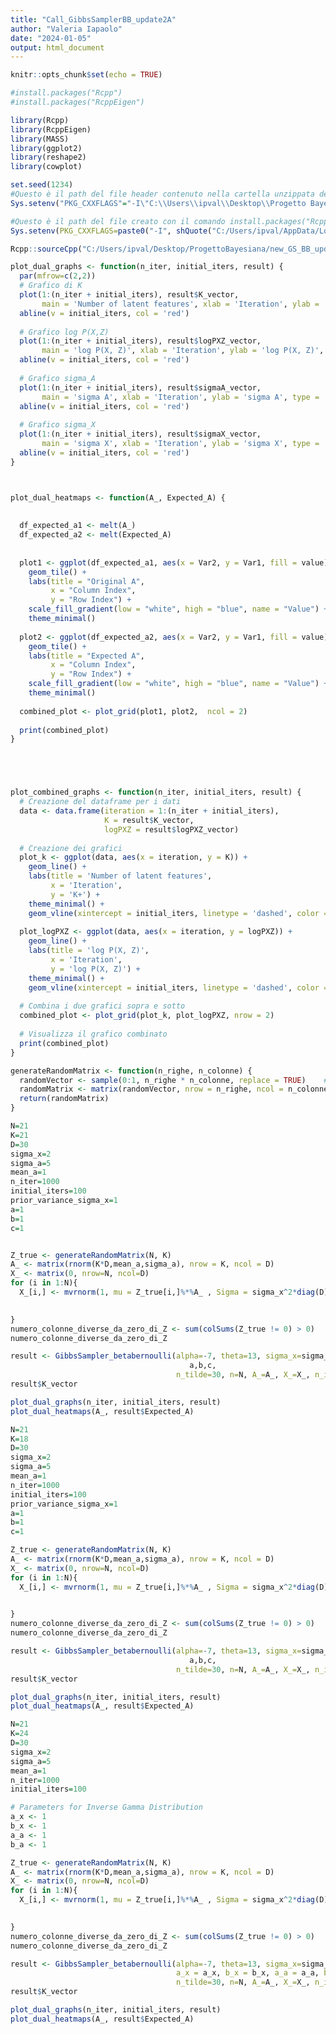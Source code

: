 ---
title: "Call_GibbsSamplerBB_update2A"
author: "Valeria Iapaolo"
date: "2024-01-05"
output: html_document
---

```{r setup, include=FALSE}
knitr::opts_chunk$set(echo = TRUE)
```

```{r}
#install.packages("Rcpp")
#install.packages("RcppEigen")

```

```{r}
library(Rcpp)
library(RcppEigen)
library(MASS)
library(ggplot2)
library(reshape2)
library(cowplot)
```

```{r}

set.seed(1234)
#Questo è il path del file header contenuto nella cartella unzippata dell'installazione di Eigen
Sys.setenv("PKG_CXXFLAGS"="-I\"C:\\Users\\ipval\\Desktop\\Progetto Bayesiana\\eigen-3.4.0\\eigen-3.4.0\"")

#Questo è il path del file creato con il comando install.packages("RcppEigen")
Sys.setenv(PKG_CXXFLAGS=paste0("-I", shQuote("C:/Users/ipval/AppData/Local/R/win-library/4.2/RcppEigen/include")))

Rcpp::sourceCpp("C:/Users/ipval/Desktop/ProgettoBayesiana/new_GS_BB_updateA.cpp")

```

```{r}

plot_dual_graphs <- function(n_iter, initial_iters, result) {
  par(mfrow=c(2,2))
  # Grafico di K
  plot(1:(n_iter + initial_iters), result$K_vector, 
       main = 'Number of latent features', xlab = 'Iteration', ylab = 'K+', type = 'l')
  abline(v = initial_iters, col = 'red')
  
  # Grafico log P(X,Z)
  plot(1:(n_iter + initial_iters), result$logPXZ_vector, 
       main = 'log P(X, Z)', xlab = 'Iteration', ylab = 'log P(X, Z)', type = 'l')
  abline(v = initial_iters, col = 'red')
  
  # Grafico sigma_A
  plot(1:(n_iter + initial_iters), result$sigmaA_vector, 
       main = 'sigma A', xlab = 'Iteration', ylab = 'sigma A', type = 'l')
  abline(v = initial_iters, col = 'red')
  
  # Grafico sigma_X
  plot(1:(n_iter + initial_iters), result$sigmaX_vector, 
       main = 'sigma X', xlab = 'Iteration', ylab = 'sigma X', type = 'l')
  abline(v = initial_iters, col = 'red')
}



plot_dual_heatmaps <- function(A_, Expected_A) {
  
 
  df_expected_a1 <- melt(A_)
  df_expected_a2 <- melt(Expected_A)
  
  
  plot1 <- ggplot(df_expected_a1, aes(x = Var2, y = Var1, fill = value)) +
    geom_tile() +
    labs(title = "Original A",
         x = "Column Index",
         y = "Row Index") +
    scale_fill_gradient(low = "white", high = "blue", name = "Value") +
    theme_minimal()
  
  plot2 <- ggplot(df_expected_a2, aes(x = Var2, y = Var1, fill = value)) +
    geom_tile() +
    labs(title = "Expected A",
         x = "Column Index",
         y = "Row Index") +
    scale_fill_gradient(low = "white", high = "blue", name = "Value") +
    theme_minimal()
  
  combined_plot <- plot_grid(plot1, plot2,  ncol = 2)
  
  print(combined_plot)
}





plot_combined_graphs <- function(n_iter, initial_iters, result) {
  # Creazione del dataframe per i dati
  data <- data.frame(iteration = 1:(n_iter + initial_iters),
                     K = result$K_vector,
                     logPXZ = result$logPXZ_vector)
  
  # Creazione dei grafici
  plot_k <- ggplot(data, aes(x = iteration, y = K)) +
    geom_line() +
    labs(title = 'Number of latent features',
         x = 'Iteration',
         y = 'K+') +
    theme_minimal() +
    geom_vline(xintercept = initial_iters, linetype = 'dashed', color = 'red')
  
  plot_logPXZ <- ggplot(data, aes(x = iteration, y = logPXZ)) +
    geom_line() +
    labs(title = 'log P(X, Z)',
         x = 'Iteration',
         y = 'log P(X, Z)') +
    theme_minimal() +
    geom_vline(xintercept = initial_iters, linetype = 'dashed', color = 'red')
  
  # Combina i due grafici sopra e sotto
  combined_plot <- plot_grid(plot_k, plot_logPXZ, nrow = 2)
  
  # Visualizza il grafico combinato
  print(combined_plot)
}


```

```{r}
generateRandomMatrix <- function(n_righe, n_colonne) {
  randomVector <- sample(0:1, n_righe * n_colonne, replace = TRUE)    #genera Z(i,j)=1 with P=0.5
  randomMatrix <- matrix(randomVector, nrow = n_righe, ncol = n_colonne)
  return(randomMatrix)
}
```

```{r}

N=21
K=21 
D=30
sigma_x=2
sigma_a=5
mean_a=1
n_iter=1000
initial_iters=100
prior_variance_sigma_x=1
a=1
b=1
c=1


Z_true <- generateRandomMatrix(N, K)  
A_ <- matrix(rnorm(K*D,mean_a,sigma_a), nrow = K, ncol = D)
X_ <- matrix(0, nrow=N, ncol=D)
for (i in 1:N){
  X_[i,] <- mvrnorm(1, mu = Z_true[i,]%*%A_ , Sigma = sigma_x^2*diag(D) )

  
}
numero_colonne_diverse_da_zero_di_Z <- sum(colSums(Z_true != 0) > 0)
numero_colonne_diverse_da_zero_di_Z

result <- GibbsSampler_betabernoulli(alpha=-7, theta=13, sigma_x=sigma_x, sigma_a=sigma_a,  prior_variance_sigma_x, 
                                        a,b,c,
                                     n_tilde=30, n=N, A_=A_, X_=X_, n_iter=n_iter, initial_iters=initial_iters)
result$K_vector

```

```{r}
plot_dual_graphs(n_iter, initial_iters, result)
plot_dual_heatmaps(A_, result$Expected_A)

```

```{r}
N=21
K=18 
D=30
sigma_x=2
sigma_a=5
mean_a=1
n_iter=1000
initial_iters=100
prior_variance_sigma_x=1
a=1
b=1
c=1

Z_true <- generateRandomMatrix(N, K)  
A_ <- matrix(rnorm(K*D,mean_a,sigma_a), nrow = K, ncol = D)
X_ <- matrix(0, nrow=N, ncol=D)
for (i in 1:N){
  X_[i,] <- mvrnorm(1, mu = Z_true[i,]%*%A_ , Sigma = sigma_x^2*diag(D) )

  
}
numero_colonne_diverse_da_zero_di_Z <- sum(colSums(Z_true != 0) > 0)
numero_colonne_diverse_da_zero_di_Z

result <- GibbsSampler_betabernoulli(alpha=-7, theta=13, sigma_x=sigma_x, sigma_a=sigma_a,  prior_variance_sigma_x, 
                                        a,b,c,
                                     n_tilde=30, n=N, A_=A_, X_=X_, n_iter=n_iter, initial_iters=initial_iters)
result$K_vector

```

```{r}
plot_dual_graphs(n_iter, initial_iters, result)
plot_dual_heatmaps(A_, result$Expected_A)
```

```{r}
N=21
K=24 
D=30
sigma_x=2
sigma_a=5
mean_a=1
n_iter=1000
initial_iters=100

# Parameters for Inverse Gamma Distribution
a_x <- 1
b_x <- 1
a_a <- 1
b_a <- 1

Z_true <- generateRandomMatrix(N, K)  
A_ <- matrix(rnorm(K*D,mean_a,sigma_a), nrow = K, ncol = D)
X_ <- matrix(0, nrow=N, ncol=D)
for (i in 1:N){
  X_[i,] <- mvrnorm(1, mu = Z_true[i,]%*%A_ , Sigma = sigma_x^2*diag(D) )

  
}
numero_colonne_diverse_da_zero_di_Z <- sum(colSums(Z_true != 0) > 0)
numero_colonne_diverse_da_zero_di_Z

result <- GibbsSampler_betabernoulli(alpha=-7, theta=13, sigma_x=sigma_x, sigma_a=sigma_a,  
                                     a_x = a_x, b_x = b_x, a_a = a_a, b_a = b_a,
                                     n_tilde=30, n=N, A_=A_, X_=X_, n_iter=n_iter, initial_iters=initial_iters)
result$K_vector
```


```{r}
plot_dual_graphs(n_iter, initial_iters, result)
plot_dual_heatmaps(A_, result$Expected_A)
```

